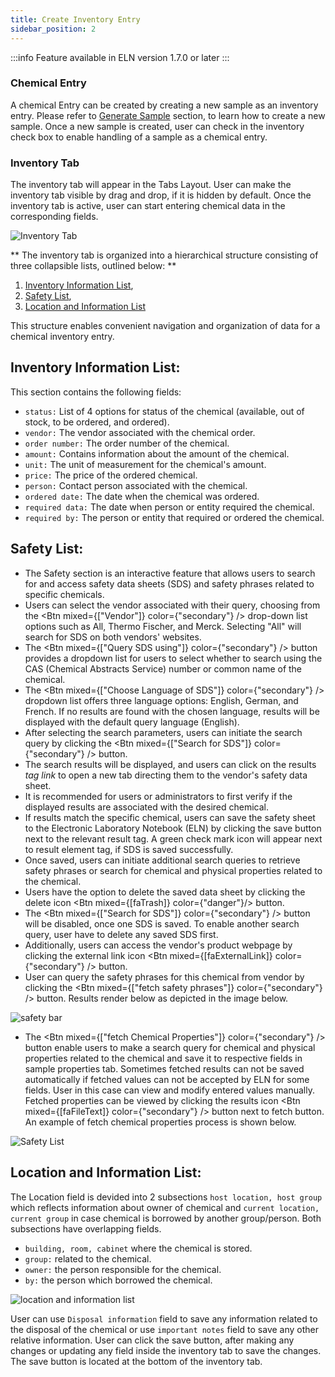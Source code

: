 ```yaml
---
title: Create Inventory Entry
sidebar_position: 2
---
```



:::info
Feature available in ELN version 1.7.0 or later
:::

### Chemical Entry

A chemical Entry can be created by creating a new sample as an inventory entry. Please refer to [Generate Sample](../elements/samples#generation) section, to learn how to create a new sample. Once a new sample is created, user can check in the inventory check box to enable handling of a sample as a chemical entry.

### Inventory Tab

The inventory tab will appear in the Tabs Layout. User can make the inventory tab visible by drag and drop, if it is hidden by default. Once the inventory tab is active, user can start entering chemical data in the corresponding fields.

![Inventory Tab](/img/inventory_tab.gif)

** The inventory tab is organized into a hierarchical structure consisting of three collapsible lists, outlined below: **

1. [Inventory Information List](#inventory-information-list),
1. [Safety List](#safety-list),
1. [Location and Information List](#location-and-information-list) 

This structure enables convenient navigation and organization of data for a chemical inventory entry.

## Inventory Information List:

This section contains the following fields:

* `status:` List of 4 options for status of the chemical (available, out of stock, to be ordered, and ordered).
* `vendor:` The vendor associated with the chemical order.
* `order number:` The order number of the chemical.
* `amount:` Contains information about the amount of the chemical.
* `unit:` The unit of measurement for the chemical's amount.
* `price:` The price of the ordered chemical.
* `person:` Contact person associated with the chemical.
* `ordered date:` The date when the chemical was ordered.
* `required data:` The date when person or entity required the chemical.
* `required by:` The person or entity that required or ordered the chemical.


## Safety List:

* The Safety section is an interactive feature that allows users to search for and access safety data sheets (SDS) and safety phrases related to specific chemicals.
* Users can select the vendor associated with their query, choosing from the <Btn mixed={["Vendor"]} color={"secondary"} /> drop-down list options such as All, Thermo Fischer, and Merck. Selecting "All" will search for SDS on both vendors' websites.
* The <Btn mixed={["Query SDS using"]} color={"secondary"} /> button provides a dropdown list for users to select whether to search using the CAS (Chemical Abstracts Service) number or common name of the chemical.
* The <Btn mixed={["Choose Language of SDS"]} color={"secondary"} /> dropdown list offers three language options: English, German, and French. If no results are found with the chosen language, results will be displayed with the default query language (English).
* After selecting the search parameters, users can initiate the search query by clicking the <Btn mixed={["Search for SDS"]} color={"secondary"} /> button.
* The search results will be displayed, and users can click on the results *tag link* to open a new tab directing them to the vendor's safety data sheet.
* It is recommended for users or administrators to first verify if the displayed results are associated with the desired chemical.
* If results match the specific chemical, users can save the safety sheet to the Electronic Laboratory Notebook (ELN) by clicking the save button next to the relevant result tag. A green check mark icon will appear next to result element tag, if SDS is saved successfully. 
* Once saved, users can initiate additional search queries to retrieve safety phrases or search for chemical and physical properties related to the chemical.
* Users have the option to delete the saved data sheet by clicking the delete icon <Btn mixed={[faTrash]} color={"danger"}/> button.
* The <Btn mixed={["Search for SDS"]} color={"secondary"} /> button will be disabled, once one SDS is saved. To enable another search query, user have to delete any saved SDS first.
* Additionally, users can access the vendor's product webpage by clicking the external link icon <Btn mixed={[faExternalLink]} color={"secondary"} /> button.
* User can query the safety phrases for this chemical from vendor by clicking the <Btn mixed={["fetch safety phrases"]} color={"secondary"} /> button. Results render below as depicted in the image below.

![safety bar](/img/inventoryTab_safety_list.png)

* The <Btn mixed={["fetch Chemical Properties"]} color={"secondary"} /> button enable users to make a search query for chemical and physical properties related to the chemical and save it to respective fields in sample properties tab. 
Sometimes fetched results can not be saved automatically if fetched values can not be accepted by ELN for some fields. User in this case can view and modify entered values manually.
Fetched properties can be viewed by clicking the results icon <Btn mixed={[faFileText]} color={"secondary"} /> button next to fetch button. An example of fetch chemical properties process is shown below.

![Safety List](/img/fetch_chemical_properties_chemical.gif)

## Location and Information List:
The Location field is devided into 2 subsections `host location, host group` which reflects information about owner of chemical and `current location, current group` in case chemical is borrowed by another group/person. Both subsections have overlapping fields.
* `building, room, cabinet` where the chemical is stored.
* `group:` related to the chemical.
* `owner:` the person responsible for the chemical.
* `by:` the person which borrowed the chemical.

![location and information list](/img/location_info_save_chemicalTab.png)

User can use `Disposal information` field to save any information related to the disposal of the chemical or use `important notes` field to save any other relative information. User can click the save button, after making any changes or updating any field inside the inventory tab to save the changes. The save button is located at the bottom of the inventory tab.